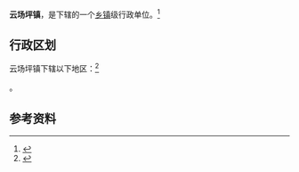 {{中国乡级行政区|52/06/02/102/000}}

'''云场坪镇'''，是{{PRC admin/fullname|52/06/02/102/000|3}}下辖的一个[[乡镇|乡镇]]级行政单位。<ref>{{PRC admin/ref sgc|{{PRC admin/parent|52/06/02/102/000}}}}</ref>

== 行政区划 ==

云场坪镇下辖以下地区：<ref>{{PRC admin/ref sgc|52/06/02/102/000}}</ref>

{{PRC admin/children|52/06/02/102/000}}。

== 参考资料 ==

{{reflist}}

{{行政区划小作品}}
{{PRC admin/navcat|52/06/02/102/000}}